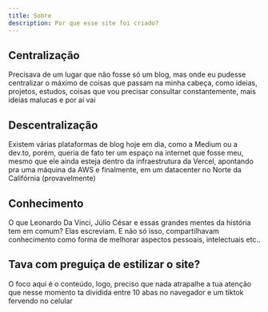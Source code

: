 ```yaml
---
title: Sobre
description: Por que esse site foi criado?
---
```


## Centralização 

Precisava de um lugar que não fosse só um blog, mas onde eu pudesse centralizar o máximo de coisas que passam na minha cabeça, como ideias, projetos, estudos, coisas que vou precisar consultar constantemente, mais ideias malucas e por aí vai

## Descentralização

Existem várias plataformas de blog hoje em dia, como a Medium ou a dev.to, porém, queria de fato ter um espaço na internet que fosse meu, mesmo que ele ainda esteja dentro da infraestrutura da Vercel, apontando pra uma máquina da AWS e finalmente, em um datacenter no Norte da Califórnia (provavelmente)

## Conhecimento

O que Leonardo Da Vinci, Júlio César e essas grandes mentes da história tem em comum? Elas escreviam. E não só isso, compartilhavam conhecimento como forma de melhorar aspectos pessoais, intelectuais etc..  

## Tava com preguiça de estilizar o site?

O foco aqui é o conteúdo, logo, preciso que nada atrapalhe a tua atenção que nesse momento ta dividida entre 10 abas no navegador e um tiktok fervendo no celular